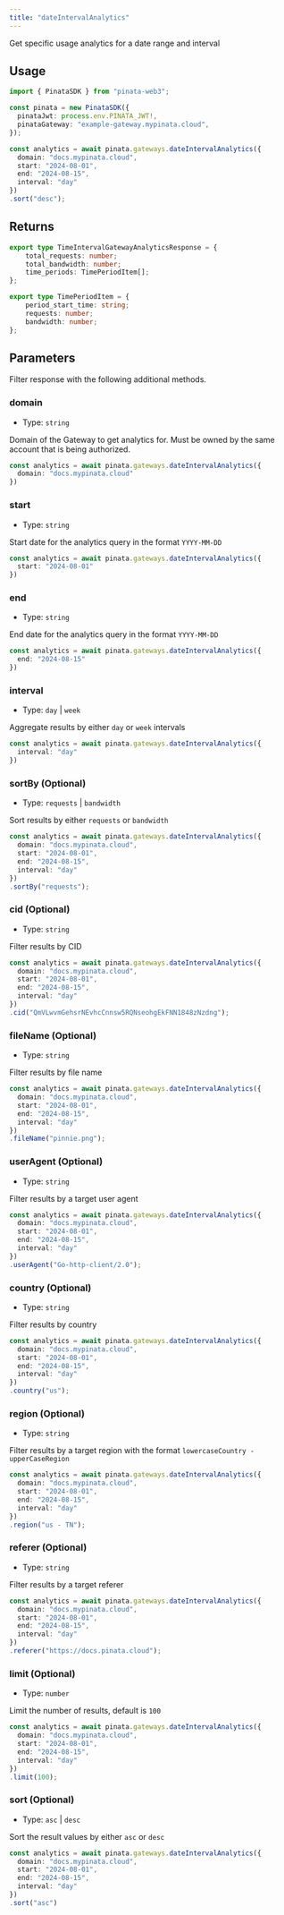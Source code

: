 ```yaml
---
title: "dateIntervalAnalytics"
---
```


Get specific usage analytics for a date range and interval

## Usage

```typescript
import { PinataSDK } from "pinata-web3";

const pinata = new PinataSDK({
  pinataJwt: process.env.PINATA_JWT!,
  pinataGateway: "example-gateway.mypinata.cloud",
});

const analytics = await pinata.gateways.dateIntervalAnalytics({
  domain: "docs.mypinata.cloud",
  start: "2024-08-01",
  end: "2024-08-15",
  interval: "day"
})
.sort("desc");
```

## Returns

```typescript
export type TimeIntervalGatewayAnalyticsResponse = {
	total_requests: number;
	total_bandwidth: number;
	time_periods: TimePeriodItem[];
};

export type TimePeriodItem = {
	period_start_time: string;
	requests: number;
	bandwidth: number;
};
```

## Parameters

Filter response with the following additional methods.

### domain

- Type: `string`

Domain of the Gateway to get analytics for. Must be owned by the same account that is being authorized.

```typescript
const analytics = await pinata.gateways.dateIntervalAnalytics({
  domain: "docs.mypinata.cloud"
})
```

### start

- Type: `string`

Start date for the analytics query in the format `YYYY-MM-DD`

```typescript
const analytics = await pinata.gateways.dateIntervalAnalytics({
  start: "2024-08-01"
})
```

### end

- Type: `string`

End date for the analytics query in the format `YYYY-MM-DD`

```typescript
const analytics = await pinata.gateways.dateIntervalAnalytics({
  end: "2024-08-15"
})
```

### interval

- Type: `day` | `week`

Aggregate results by either `day` or `week` intervals

```typescript
const analytics = await pinata.gateways.dateIntervalAnalytics({
  interval: "day"
})
```

### sortBy (Optional)

- Type: `requests` | `bandwidth`

Sort results by either `requests` or `bandwidth`

```typescript
const analytics = await pinata.gateways.dateIntervalAnalytics({
  domain: "docs.mypinata.cloud",
  start: "2024-08-01",
  end: "2024-08-15",
  interval: "day"
})
.sortBy("requests");
```

### cid (Optional)

- Type: `string`

Filter results by CID

```typescript
const analytics = await pinata.gateways.dateIntervalAnalytics({
  domain: "docs.mypinata.cloud",
  start: "2024-08-01",
  end: "2024-08-15",
  interval: "day"
})
.cid("QmVLwvmGehsrNEvhcCnnsw5RQNseohgEkFNN1848zNzdng");
```


### fileName (Optional)

- Type: `string`

Filter results by file name

```typescript
const analytics = await pinata.gateways.dateIntervalAnalytics({
  domain: "docs.mypinata.cloud",
  start: "2024-08-01",
  end: "2024-08-15",
  interval: "day"
})
.fileName("pinnie.png");
```

### userAgent (Optional)

- Type: `string`

Filter results by a target user agent

```typescript
const analytics = await pinata.gateways.dateIntervalAnalytics({
  domain: "docs.mypinata.cloud",
  start: "2024-08-01",
  end: "2024-08-15",
  interval: "day"
})
.userAgent("Go-http-client/2.0");
```

### country (Optional)

- Type: `string`

Filter results by country

```typescript
const analytics = await pinata.gateways.dateIntervalAnalytics({
  domain: "docs.mypinata.cloud",
  start: "2024-08-01",
  end: "2024-08-15",
  interval: "day"
})
.country("us");
```

### region (Optional)

- Type: `string`

Filter results by a target region with the format `lowercaseCountry - upperCaseRegion`

```typescript
const analytics = await pinata.gateways.dateIntervalAnalytics({
  domain: "docs.mypinata.cloud",
  start: "2024-08-01",
  end: "2024-08-15",
  interval: "day"
})
.region("us - TN");
```


### referer (Optional)

- Type: `string`

Filter results by a target referer

```typescript
const analytics = await pinata.gateways.dateIntervalAnalytics({
  domain: "docs.mypinata.cloud",
  start: "2024-08-01",
  end: "2024-08-15",
  interval: "day"
})
.referer("https://docs.pinata.cloud");
```

### limit (Optional)

- Type: `number`

Limit the number of results, default is `100`

```typescript
const analytics = await pinata.gateways.dateIntervalAnalytics({
  domain: "docs.mypinata.cloud",
  start: "2024-08-01",
  end: "2024-08-15",
  interval: "day"
})
.limit(100);
```

### sort (Optional)

- Type: `asc` | `desc`

Sort the result values by either `asc` or `desc`

```typescript
const analytics = await pinata.gateways.dateIntervalAnalytics({
  domain: "docs.mypinata.cloud",
  start: "2024-08-01",
  end: "2024-08-15",
  interval: "day"
})
.sort("asc")
```

